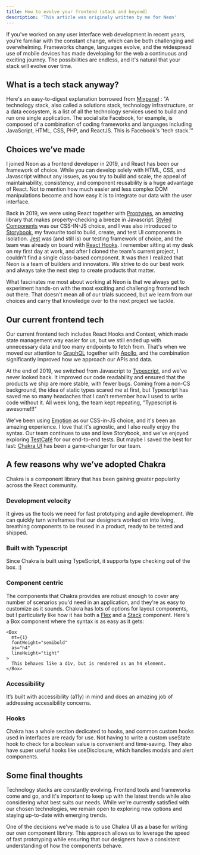 ```yaml
---
title: How to evolve your frontend (stack and beyond)
description: 'This article was originaly written by me for Neon'
---
```


If you've worked on any user interface web development in recent years, you're familiar with the constant change, which can be both challenging and overwhelming. Frameworks change, languages evolve, and the widespread use of mobile devices has made developing for the web a continuous and exciting journey. The possibilities are endless, and it's natural that your stack will evolve over time.

## What is a tech stack anyway?

Here's an easy-to-digest explanation borrowed from [Mixpanel](https://mixpanel.com/blog/what-is-a-technology-stack/) : "A technology stack, also called a solutions stack, technology infrastructure, or a data ecosystem, is a list of all the technology services used to build and run one single application. The social site Facebook, for example, is composed of a combination of coding frameworks and languages including JavaScript, HTML, CSS, PHP, and ReactJS. This is Facebook's 'tech stack.'"

## Choices we’ve made

I joined Neon as a frontend developer in 2019, and React has been our framework of choice. While you can develop solely with HTML, CSS, and Javascript without any issues, as you try to build and scale, the appeal of maintainability, consistency, and component reusability is a huge advantage of React. Not to mention how much easier and less complex DOM manipulations become and how easy it is to integrate our data with the user interface.

Back in 2019, we were using React together with [Proptypes](https://www.npmjs.com/package/prop-typess), an amazing library that makes property-checking a breeze in Javascript. [Styled Components](https://styled-components.com/) was our CSS-IN-JS choice, and I was also introduced to [Storybook](https://storybook.js.org/), my favourite tool to build, create, and test UI components in isolation. [Jest](https://jestjs.io/) was (and still is) our testing framework of choice, and the team was already on board with [React Hooks](https://react.dev/reference/react). I remember sitting at my desk on my first day at work, and after I cloned the team's current project, I couldn't find a single class-based component.
It was then I realized that Neon is a team of builders and innovators. We strive to do our best work and always take the next step to create products that matter.

What fascinates me most about working at Neon is that we always get to experiment hands-on with the most exciting and challenging frontend tech out there. That doesn't mean all of our trials succeed, but we learn from our choices and carry that knowledge over to the next project we tackle.

## Our current frontend tech

Our current frontend tech includes React Hooks and Context, which made state management way easier for us, but we still ended up with unnecessary data and too many endpoints to fetch from. That's when we moved our attention to [GraphQL](https://graphql.org/) together with [Apollo](https://www.apollographql.com/), and the combination significantly improved how we approach our APIs and data.

At the end of 2019, we switched from Javascript to [Typescript](https://www.typescriptlang.org/), and we've never looked back. It improved our code readability and ensured that the products we ship are more stable, with fewer bugs. Coming from a non-CS background, the idea of static types scared me at first, but Typescript has saved me so many headaches that I can't remember how I used to write code without it. All week long, the team kept repeating, "Typescript is awesome!!!"

We've been using [Emotion](https://emotion.sh/docs/introduction) as our CSS-in-JS choice, and it's been an amazing experience. I love that it's agnostic, and I also really enjoy the syntax. Our team continues to use and love Storybook, and we've enjoyed exploring [TestCafé](https://testcafe.io/) for our end-to-end tests. But maybe I saved the best for last: [Chakra UI](https://chakra-ui.com/) has been a game-changer for our team.

## A few reasons why we’ve adopted Chakra

Chakra is a component library that has been gaining greater popularity across the React community.

### Development velocity

It gives us the tools we need for fast prototyping and agile development. We can quickly turn wireframes that our designers worked on into living, breathing components to be reused in a product, ready to be tested and shipped.

### Built with Typescript

Since Chakra is built using TypeScript, it supports type checking out of the box. :)

### Component centric

The components that Chakra provides are robust enough to cover any number of scenarios you'd need in an application, and they're as easy to customize as it sounds. Chakra has lots of options for layout components, but I particularly like how it has both a [Flex](https://chakra-ui.com/docs/components/flex) and a [Stack](https://chakra-ui.com/docs/components/stack) component. Here's a Box component where the syntax is as easy as it gets:

```
<Box
  mt={1}
  fontWeight="semibold"
  as="h4"
  lineHeight="tight"
>
  This behaves like a div, but is rendered as an h4 element.
</Box>
```

### Accessibility

It’s built with accessibility (a11y) in mind and does an amazing job of addressing accessibility concerns.

### Hooks

Chakra has a whole section dedicated to hooks, and common custom hooks used in interfaces are ready for use. Not having to write a custom useState hook to check for a boolean value is convenient and time-saving. They also have super useful hooks like useDisclosure, which handles modals and alert components.

## Some final thoughts

Technology stacks are constantly evolving. Frontend tools and frameworks come and go, and it's important to keep up with the latest trends while also considering what best suits our needs. While we're currently satisfied with our chosen technologies, we remain open to exploring new options and staying up-to-date with emerging trends.

One of the decisions we've made is to use Chakra UI as a base for writing our own component library. This approach allows us to leverage the speed of fast prototyping while ensuring that our designers have a consistent understanding of how the components behave.
